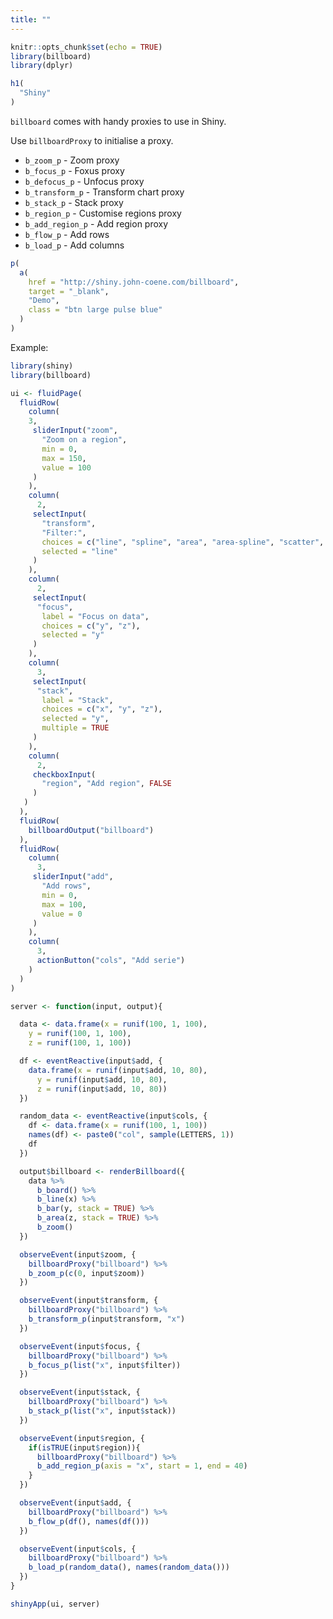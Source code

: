 ```yaml
---
title: ""
---
```


```r
knitr::opts_chunk$set(echo = TRUE)
library(billboard)
library(dplyr)
```

<main>
<div class="container">

```r
h1(
  "Shiny"
)
```

`billboard` comes with handy proxies to use in Shiny.

Use `billboardProxy` to initialise a proxy.

* `b_zoom_p` - Zoom proxy
* `b_focus_p` - Foxus proxy
* `b_defocus_p` - Unfocus proxy
* `b_transform_p` - Transform chart proxy
* `b_stack_p` - Stack proxy
* `b_region_p` - Customise regions proxy
* `b_add_region_p` - Add region proxy
* `b_flow_p` - Add rows
* `b_load_p` - Add columns

```r
p(
  a(
    href = "http://shiny.john-coene.com/billboard",
    target = "_blank",
    "Demo",
    class = "btn large pulse blue"
  )
)
```

Example:

```r
library(shiny)
library(billboard)

ui <- fluidPage(
  fluidRow(
    column(
    3,
     sliderInput("zoom",
       "Zoom on a region",
       min = 0,
       max = 150,
       value = 100
     )
    ),
    column(
      2,
     selectInput(
       "transform",
       "Filter:",
       choices = c("line", "spline", "area", "area-spline", "scatter", "bar"),
       selected = "line"
     )
    ),
    column(
      2,
     selectInput(
      "focus",
       label = "Focus on data",
       choices = c("y", "z"),
       selected = "y"
     )
    ),
    column(
      3,
     selectInput(
      "stack",
       label = "Stack",
       choices = c("x", "y", "z"),
       selected = "y",
       multiple = TRUE
     )
    ),
    column(
      2,
     checkboxInput(
       "region", "Add region", FALSE
     )
   )
  ),
  fluidRow(
    billboardOutput("billboard")
  ),
  fluidRow(
    column(
      3,
     sliderInput("add",
       "Add rows",
       min = 0,
       max = 100,
       value = 0
     )
    ),
    column(
      3,
      actionButton("cols", "Add serie")
    )
  )
)

server <- function(input, output){

  data <- data.frame(x = runif(100, 1, 100),
    y = runif(100, 1, 100),
    z = runif(100, 1, 100))

  df <- eventReactive(input$add, {
    data.frame(x = runif(input$add, 10, 80),
      y = runif(input$add, 10, 80),
      z = runif(input$add, 10, 80))
  })

  random_data <- eventReactive(input$cols, {
    df <- data.frame(x = runif(100, 1, 100))
    names(df) <- paste0("col", sample(LETTERS, 1))
    df
  })

  output$billboard <- renderBillboard({
    data %>%
      b_board() %>%
      b_line(x) %>%
      b_bar(y, stack = TRUE) %>%
      b_area(z, stack = TRUE) %>%
      b_zoom()
  })

  observeEvent(input$zoom, {
    billboardProxy("billboard") %>%
    b_zoom_p(c(0, input$zoom))
  })

  observeEvent(input$transform, {
    billboardProxy("billboard") %>%
    b_transform_p(input$transform, "x")
  })

  observeEvent(input$focus, {
    billboardProxy("billboard") %>%
    b_focus_p(list("x", input$filter))
  })

  observeEvent(input$stack, {
    billboardProxy("billboard") %>%
    b_stack_p(list("x", input$stack))
  })

  observeEvent(input$region, {
    if(isTRUE(input$region)){
      billboardProxy("billboard") %>%
      b_add_region_p(axis = "x", start = 1, end = 40)
    }
  })

  observeEvent(input$add, {
    billboardProxy("billboard") %>%
    b_flow_p(df(), names(df()))
  })

  observeEvent(input$cols, {
    billboardProxy("billboard") %>%
    b_load_p(random_data(), names(random_data()))
  })
}

shinyApp(ui, server)
```

</div>
</main>